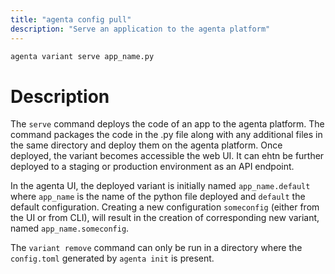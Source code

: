 ```yaml
---
title: "agenta config pull"
description: "Serve an application to the agenta platform"
---
```


```bash
agenta variant serve app_name.py
```

# Description
The `serve` command deploys the code of an app to the agenta platform. The command packages the code in the .py file along with any additional files in the same directory and deploy them on the agenta platform. Once deployed, the variant becomes accessible the web UI. It can ehtn be further deployed to a staging or production environment as an API endpoint.

In the agenta UI, the deployed variant is initially named `app_name.default` where `app_name` is the name of the python file deployed and `default` the default configuration. Creating a new configuration `someconfig` (either from the UI or from CLI), will result in the creation of corresponding new variant, named `app_name.someconfig`.


<Warning> The `variant remove` command can only be run in a directory where the `config.toml` generated by `agenta init` is present. </Warning>
